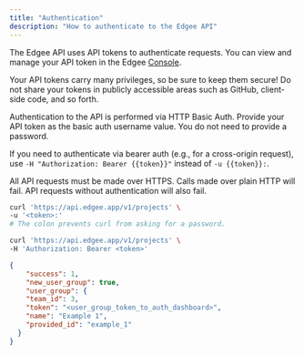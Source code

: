 ```yaml
---
title: "Authentication"
description: "How to authenticate to the Edgee API"
---
```


The Edgee API uses API tokens to authenticate requests. You can view and manage your API token in the
Edgee [Console](https://console.edgee.cloud/settings/api-tokens).

Your API tokens carry many privileges, so be sure to keep them secure! Do not share your tokens in
publicly accessible areas such as GitHub, client-side code, and so forth.

Authentication to the API is performed via HTTP Basic Auth. Provide your API token as the basic auth username value.
You do not need to provide a password.

If you need to authenticate via bearer auth (e.g., for a cross-origin request),
use `-H "Authorization: Bearer {{token}}"` instead of `-u {{token}}:`.

All API requests must be made over HTTPS. Calls made over plain HTTP will fail. API requests without authentication
will also fail.

<RequestExample>
  
  ```bash Authenticated cURL Request
  curl 'https://api.edgee.app/v1/projects' \
  -u '<token>:'
  # The colon prevents curl from asking for a password.
  ```
  
  ```bash cURL with Bearer
  curl 'https://api.edgee.app/v1/projects' \
  -H 'Authorization: Bearer <token>'
  ```
  
</RequestExample>

[//]: # (TODO)
<ResponseExample>
```json Response Example
{
    "success": 1,
    "new_user_group": true,
    "user_group": {
    "team_id": 3,
    "token": "<user_group_token_to_auth_dashboard>",
    "name": "Example 1",
    "provided_id": "example_1"
  }
}
```
</ResponseExample>

<Snippet file="snippet-edgee-sdk.mdx"/>
